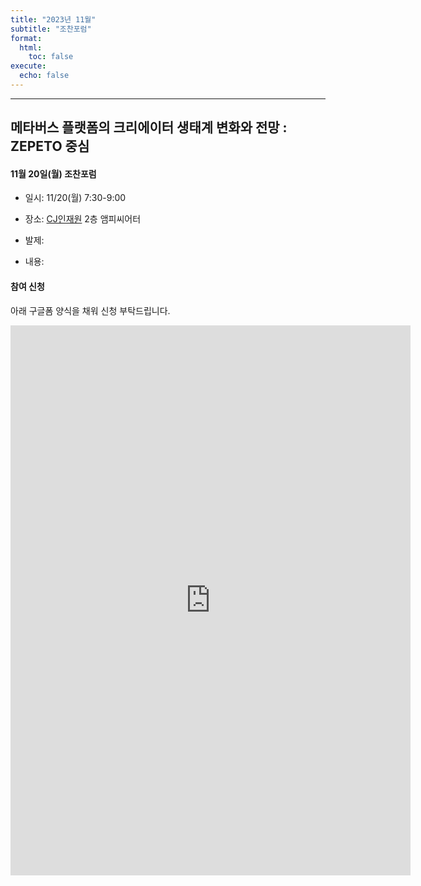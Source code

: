 ```yaml
---
title: "2023년 11월"
subtitle: "조찬포럼"
format:
  html:
    toc: false
execute:
  echo: false
---
```


------------------------------------------------------------------------

## 메타버스 플랫폼의 크리에이터 생태계 변화와 전망 : ZEPETO 중심

#### 11월 20일(월) 조찬포럼

-   일시: 11/20(월) 7:30-9:00

-   장소: [CJ인재원](https://naver.me/FGoeILmX) 2층 앰피씨어터

-   발제: 

-   내용: 


#### 참여 신청

아래 구글폼 양식을 채워 신청 부탁드립니다.

<iframe src="https://docs.google.com/forms/d/e/1FAIpQLSdHuDNu4vcZt0GRiPOV2NV94nBUe1VFTLDIV4BeuP0WF1Aayw/viewform?embedded=true" width="640" height="880" frameborder="0" marginheight="0" marginwidth="0">로드 중…</iframe>

